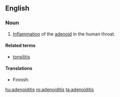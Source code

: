 ==English==

===Noun===
{{en-noun|adenoiditises}}
{{wikipedia}}

# {{context|medicine}} [[inflammation|Inflammation]] of the [[adenoid]] in the human throat.

====Related terms====
* [[tonsilitis]]

====Translations====
{{trans-top|inflammation of the adenoid}}
* Finnish: {{t-|fi|kitarisatulehdus}}
{{trans-mid}}
{{trans-bottom}}

[[hu:adenoiditis]]
[[ro:adenoiditis]]
[[ta:adenoiditis]]